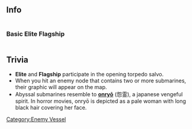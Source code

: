 ==Info==
<div style="display: inline-block;">
===Basic===
{{EnemyShipInfoKai|Submarine Yo-Class/|los=auto|los_max=auto|evasion=auto|evasion_max=auto|asw=auto|asw_max=auto}}
</div>

<div style="display: inline-block;">
===Elite===
{{EnemyShipInfoKai|Submarine Yo-Class/Elite|los=auto|los_max=auto|evasion=auto|evasion_max=auto|asw=auto|asw_max=auto}}
</div>

<div style="display: inline-block;">
===Flagship===
{{EnemyShipInfoKai|Submarine Yo-Class/Flagship|los=auto|los_max=auto|evasion=auto|evasion_max=auto|asw=auto|asw_max=auto}}
</div>

{{EnemyShipCategoriesKai|Submarine Yo-Class/}}

==Trivia==
*'''Elite''' and '''Flagship''' participate in the opening torpedo salvo.
*When you hit an enemy node that contains two or more submarines, their graphic will appear on the map.
*Abyssal submarines resemble to '''[https://en.wikipedia.org/wiki/Onry%C5%8D onryō]''' (怨霊), a japanese vengeful spirit. In horror movies, onryō is depicted as a pale woman with long black hair covering her face.

{{Enemyshiplist}}
[[Category:Enemy Vessel]]